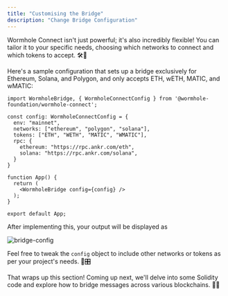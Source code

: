 ```yaml
---
title: "Customising the Bridge"
description: "Change Bridge Configuration"
---
```


Wormhole Connect isn't just powerful; it's also incredibly flexible! You can tailor it to your specific needs, choosing which networks to connect and which tokens to accept. 🛠️🌈

Here's a sample configuration that sets up a bridge exclusively for Ethereum, Solana, and Polygon, and only accepts ETH, wETH, MATIC, and wMATIC:

```tsx
import WormholeBridge, { WormholeConnectConfig } from '@wormhole-foundation/wormhole-connect';

const config: WormholeConnectConfig = {
  env: "mainnet",
  networks: ["ethereum", "polygon", "solana"],
  tokens: ["ETH", "WETH", "MATIC", "WMATIC"],
  rpc: {
    ethereum: "https://rpc.ankr.com/eth",
    solana: "https://rpc.ankr.com/solana",
  }
}

function App() {
  return (
    <WormholeBridge config={config} />
  );
}

export default App;
```


After implementing this, your output will be displayed as 

![bridge-config](https://i.ibb.co/cDzFK1P/image.png)

Feel free to tweak the `config` object to include other networks or tokens as per your project's needs. 🔄🎛️

That wraps up this section! Coming up next, we'll delve into some Solidity code and explore how to bridge messages across various blockchains. 🌉📝